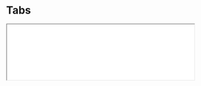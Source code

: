 # Tabs

<iframe className="comp-preview"
  src="/prismal-react/preview/iframe.html?globals=&args=&id=commons-tabs--docs&viewMode=docs"
  width="100%"
/>